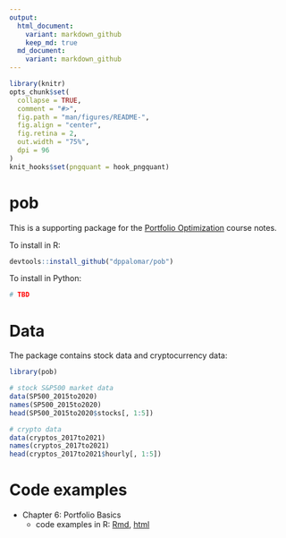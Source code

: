 ```yaml
---
output:
  html_document:
    variant: markdown_github
    keep_md: true
  md_document:
    variant: markdown_github
---
```


<!-- README.md is generated from README.Rmd. Please edit that file -->

```r
library(knitr)
opts_chunk$set(
  collapse = TRUE,
  comment = "#>",
  fig.path = "man/figures/README-",
  fig.align = "center",
  fig.retina = 2,
  out.width = "75%",
  dpi = 96
)
knit_hooks$set(pngquant = hook_pngquant)
```

# pob
This is a supporting package for the [Portfolio Optimization](https://www.danielppalomar.com/teaching-courses/fall-2021-22-mafs5310-portfolio-optimization-with-r/) course notes.

To install in R:
```r
devtools::install_github("dppalomar/pob")
```

To install in Python:
```r
# TBD
```


# Data
The package contains stock data and cryptocurrency data:
```r
library(pob)

# stock S&P500 market data
data(SP500_2015to2020)
names(SP500_2015to2020)
head(SP500_2015to2020$stocks[, 1:5])

# crypto data
data(cryptos_2017to2021)
names(cryptos_2017to2021)
head(cryptos_2017to2021$hourly[, 1:5])
```



# Code examples

- Chapter 6: Portfolio Basics
  + code examples in R: [Rmd](code_examples/chapter-6/Rsession.Rmd), [html](code_examples/chapter-6/Rsession.html)
  
  
  
